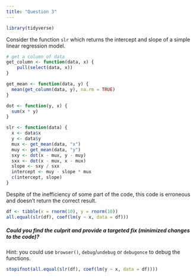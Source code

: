```yaml
---
title: "Question 3"
---
```


```r
library(tidyverse)
```

Consider the function `slr` which returns the intercept and slope of a simple linear regression model.

```r
# get a column of data
get_column <- function(data, x) {
    pull(select(data, x))
}
```

```r
get_mean <- function(data, y) {
  mean(get_column(data, y), na.rm = TRUE)
}
```

```r
dot <- function(y, x) {
  sum(x * y)
}
```


```r
slr <- function(data) {
  x <- data$x
  y <- data$y
  mux <- get_mean(data, "x")
  muy <- get_mean(data, "y")
  sxy <- dot(x - mux, y - muy)
  sxx <- dot(x - mux, x - mux)
  slope <- sxy / sxx
  intercept <- muy - slope * mux
  c(intercept, slope)
}
```

Despite of the inefficiency of some part of the code, this code is erroneous and doesn't return the correct result.

```r
df <- tibble(x = rnorm(10), y = rnorm(10))
all.equal(slr(df), coef(lm(y ~ x, data = df)))
```


##### Could you find the culprit and provide a targeted fix (minimized changes to the code)?

Hint: you could use `browser()`, `debug`/`undebug` or `debugonce` to debug the functions.





```r
stopifnot(all.equal(slr(df), coef(lm(y ~ x, data = df))))
```


